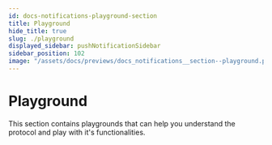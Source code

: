 ```yaml
---
id: docs-notifications-playground-section
title: Playground
hide_title: true
slug: ./playground
displayed_sidebar: pushNotificationSidebar
sidebar_position: 102
image: "/assets/docs/previews/docs_notifications__section--playground.png"
---
```


# Playground

This section contains playgrounds that can help you understand the protocol and play with it's functionalities.

<head>
  <title>Playground section | Push Notifications | Push Documentation</title>
</head>


<DocCardList />
